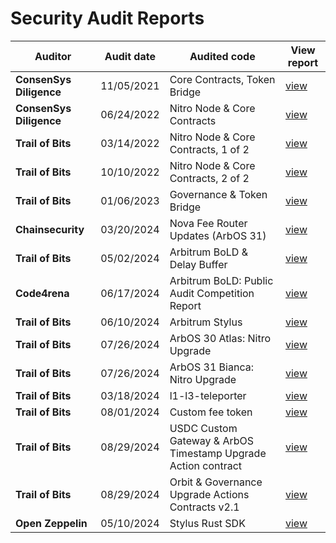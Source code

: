 # Security Audit Reports

| Auditor                 | Audit date | Audited code                                                  | View report                                                                                                                        |
|-------------------------|------------|---------------------------------------------------------------|------------------------------------------------------------------------------------------------------------------------------------|
| **ConsenSys Diligence** | 11/05/2021 | Core Contracts, Token Bridge                                  | [view](hosted-audit-reports/2021_11_05_consensys_diligence_security_audit_core_contracts_token_bridge.pdf)                         |
| **ConsenSys Diligence** | 06/24/2022 | Nitro Node & Core Contracts                                   | [view](hosted-audit-reports/2024_06_24_consensys_diligence_security_audit_nitro_contracts.pdf)                                     |
| **Trail of Bits**       | 03/14/2022 | Nitro Node & Core Contracts, 1 of 2                           | [view](hosted-audit-reports/2022_03_14_trail_of_bits_security_audit_nitro_1_of_2.pdf)                                              |
| **Trail of Bits**       | 10/10/2022 | Nitro Node & Core Contracts, 2 of 2                           | [view](hosted-audit-reports/2022_10_22_trail_of_bits_security_audit_nitro_2_of_2.pdf)                                              |
| **Trail of Bits**       | 01/06/2023 | Governance & Token Bridge                                     | [view](hosted-audit-reports/2023_06_23_trail_of_bits_security_audit_governance_report_governance_token_bridge.pdf)                 |
| **Chainsecurity**       | 03/20/2024 | Nova Fee Router Updates (ArbOS 31)                            | [view](hosted-audit-reports/2024_08_20_chainsecurity_security_audit_nova_fee_router_update_arbos_31.pdf)                           |
| **Trail of Bits**       | 05/02/2024 | Arbitrum BoLD & Delay Buffer                                  | [view](hosted-audit-reports/2024_05_02_trail_of_bits_security_audit_bold_delay_buffer.pdf)                                         |
| **Code4rena**           | 06/17/2024 | Arbitrum BoLD: Public Audit Competition Report                | [view](hosted-audit-reports/2024_06_17_code4arena_security_audit_arbos30_nitro_upgrade.pdf)                                        |
| **Trail of Bits**       | 06/10/2024 | Arbitrum Stylus                                               | [view](hosted-audit-reports/2024_06_10_trail_of_bits_security_audit_stylus.pdf)                                                    |
| **Trail of Bits**       | 07/26/2024 | ArbOS 30 Atlas: Nitro Upgrade                                 | [view](hosted-audit-reports/2024_07_26_trail_of_bits_security_audit_arbos30_nitro_upgrade.pdf)                                     |
| **Trail of Bits**       | 07/26/2024 | ArbOS 31 Bianca: Nitro Upgrade                                | [view](hosted-audit-reports/2024_07_26_trail_of_bits_security_audit_arbos_31.pdf)                                                  |
| **Trail of Bits**       | 03/18/2024 | l1-l3-teleporter                                              | [view](hosted-audit-reports/2024_03_18_trail_of_bits_security_audit_l1_l3_teleporter.pdf)                                          |
| **Trail of Bits**       | 08/01/2024 | Custom fee token                                              | [view](hosted-audit-reports/2024_08_01_trail_of_bits_security_audit_custom_fee_token.pdf)                                          |
| **Trail of Bits**       | 08/29/2024 | USDC Custom Gateway & ArbOS Timestamp Upgrade Action contract | [view](hosted-audit-reports/2024_08_29_trail_of_bits_security_audit_usdc_custom_gateway_and_arbos_upgrade_at_timestamp_action.pdf) |
| **Trail of Bits**       | 08/29/2024 | Orbit & Governance Upgrade Actions Contracts v2.1             | [view](hosted-audit-reports/2024_08_29_trail_of_bits_security_audit_orbit_and_governance_upgrade_actions_v2.1.pdf)                 |
| **Open Zeppelin**       | 05/10/2024 | Stylus Rust SDK                                               | [view](hosted-audit-reports/2024_09_05_open_zeppelin_security_audit_stylus_rust_sdk.pdf)                 |
